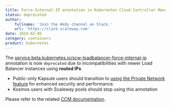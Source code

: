 ```yaml
---
title: Force-Internal-IP annotation in Kubernetes Cloud Controller Manager (CCM)
status: deprecated
author:
    fullname: 'Join the #k8s channel on Slack.'
    url: 'https://slack.scaleway.com'
date: 2024-02-05
category: containers
product: kubernetes
---
```


The [service.beta.kubernetes.io/scw-loadbalancer-force-internal-ip](https://github.com/scaleway/scaleway-cloud-controller-manager/blob/master/docs/loadbalancer-annotations.md#servicebetakubernetesioscw-loadbalancer-force-internal-ip) annotation is now `deprecated` due to incompatibilities with newer Load Balancer instances using **routed IPs**.

- Public-only Kapsule users should transition to [using the Private Network feature](https://www.scaleway.com/en/docs/containers/kubernetes/reference-content/secure-cluster-with-private-network/#how-can-i-migrate-my-existing-clusters-to-private-networks) for enhanced security and performance.
- Kosmos users with Scaleway pools should stop using this annotation

Please refer to the related [CCM documentation](https://github.com/scaleway/scaleway-cloud-controller-manager/blob/master/docs/loadbalancer-annotations.md#servicebetakubernetesioscw-loadbalancer-force-internal-ip).

